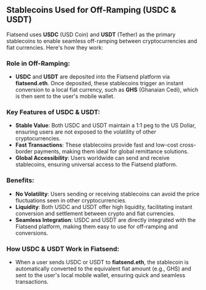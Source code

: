 ## Stablecoins Used for Off-Ramping (USDC & USDT)

Fiatsend uses **USDC** (USD Coin) and **USDT** (Tether) as the primary stablecoins to enable seamless off-ramping between cryptocurrencies and fiat currencies. Here's how they work:

### Role in Off-Ramping:

- **USDC** and **USDT** are deposited into the Fiatsend platform via **fiatsend.eth**. Once deposited, these stablecoins trigger an instant conversion to a local fiat currency, such as **GHS** (Ghanaian Cedi), which is then sent to the user's mobile wallet.

### Key Features of USDC & USDT:

- **Stable Value**: Both USDC and USDT maintain a 1:1 peg to the US Dollar, ensuring users are not exposed to the volatility of other cryptocurrencies.
- **Fast Transactions**: These stablecoins provide fast and low-cost cross-border payments, making them ideal for global remittance solutions.
- **Global Accessibility**: Users worldwide can send and receive stablecoins, ensuring universal access to the Fiatsend platform.

### Benefits:

- **No Volatility**: Users sending or receiving stablecoins can avoid the price fluctuations seen in other cryptocurrencies.
- **Liquidity**: Both USDC and USDT offer high liquidity, facilitating instant conversion and settlement between crypto and fiat currencies.
- **Seamless Integration**: USDC and USDT are directly integrated with the Fiatsend platform, making them easy to use for off-ramping and conversions.

### How USDC & USDT Work in Fiatsend:

- When a user sends USDC or USDT to **fiatsend.eth**, the stablecoin is automatically converted to the equivalent fiat amount (e.g., GHS) and sent to the user's local mobile wallet, ensuring quick and seamless transactions.
